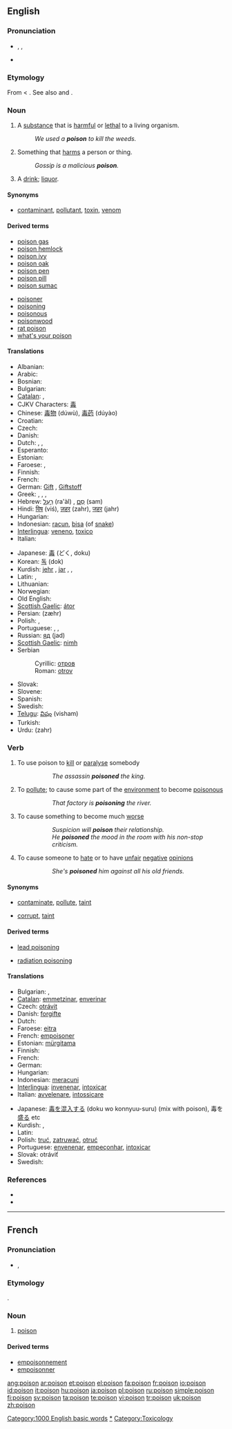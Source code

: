 {{see|poisson|Poisson}}
==English==
{{wikipedia}}

===Pronunciation===
* {{enPR|poi'zən}}, {{IPA|/ˈpɔɪz(ə)n/}}, {{SAMPA|/"pOIz(@)n/}}
* {{audio|en-us-poison.ogg|Audio (US)}}
*: {{rhymes|ɔɪzən}}

===Etymology===
From {{OF.}} {{term|puison|lag=fro}} < {{L.}} {{term|potio|lang=la}}. See also {{term|potion}} and {{term|potable}}.

===Noun===
{{en-noun}}

# A [[substance]] that is [[harmful]] or [[lethal]] to a living organism.
#: ''We used a '''poison''' to kill the weeds.''
# Something that [[harm]]s a person or thing.
#: ''Gossip is a malicious '''poison'''.''
# {{idiomatic}} A [[drink]]; [[liquor]].

====Synonyms====
*{{sense|substance that is harmful}} [[contaminant]], [[pollutant]], [[toxin]], [[venom]]

====Derived terms====
{{top2}}
* [[poison gas]]
* [[poison hemlock]]
* [[poison ivy]]
* [[poison oak]]
* [[poison pen]]
* [[poison pill]]
* [[poison sumac]]
{{mid2}}
* [[poisoner]]
* [[poisoning]]
* [[poisonous]]
* [[poisonwood]]
* [[rat poison]]
* [[what's your poison]]
{{bottom}}

====Translations====
{{trans-top|substance harmful to a living organism}}
* Albanian: {{t-|sq|helm|m|xs=Albanian}}
* Arabic: {{t|ar|سم|m|tr=summ|sc=Arab}}
* Bosnian: {{t-|bs|otrov|m}}
* Bulgarian: {{t+|bg|отрова|f|sc=Cyrl}}
* [[Catalan]]: {{t-|ca|verí|m}}, {{t-|ca|metzina|f}}
* CJKV Characters: [[毒]]
* Chinese: [[毒物]] (dúwù), [[毒药]] (dúyào)
* Croatian: {{t-|hr|otrov|m}}
* Czech: {{t+|cs|jed|m}}
* Danish: {{t-|da|gift}}
* Dutch: {{t+|nl|gif|n}}, {{t+|nl|vergif|n}}, {{t+|nl|vergift|n}}
* Esperanto: {{t-|eo|veneno|xs=Esperanto}}
* Estonian: {{t-|et|mürk}}
* Faroese: {{t-|fo|gift|f|xs=Faroese}}, {{t-|fo|eitur|n|xs=Faroese}}
* Finnish: {{t+|fi|myrkky}}
* French: {{t+|fr|poison|m}}
* German: [[Gift]] {{n}}, [[Giftstoff]] {{m}}
* Greek: {{t+|el|δηλητήριο|n|sc=Grek}}, {{t+|el|φαρμάκι|n|sc=Grek}}, {{t+|el|ιός|m|sc=Grek}}, {{t+|el|φόλα|f|sc=Grek}}
* Hebrew: [[רעל|רַעַל]] (ra'àl) {{m}}, [[סם|סַם]] (sam) {{m}}
* Hindi: [[विष]] (viś), [[ज़हर]] (zahr), [[जहर]] (jahr)
* Hungarian: {{t+|hu|méreg}}
* Indonesian: [[racun]], [[bisa]] (of [[snake]])
* [[Interlingua]]: [[veneno]], [[toxico]]
* Italian: {{t+|it|veleno|m}}
{{trans-mid}}
* Japanese: [[毒]] (どく, doku)
* Korean: [[독]] (dok)
* Kurdish: [[jehr]] {{f}}, [[jar]] {{f}}, {{KUchar|[[ده‌رمانخوارد]]}}, {{KUchar|[[ژه‌هر]]}}
* Latin: {{t-|la|venenum|n}}, {{t-|la|toxicum|n}}
* Lithuanian: {{t-|lt|nuodai|n|xs=Lithuanian}}
* Norwegian: {{t-|no|gift|c}}
* Old English: {{t-|ang|ator|n|alt=ātor|xs=Old English}}
* [[Scottish Gaelic]]: [[átor]]
* Persian: {{FAchar|[[زهر]]}} (zæhr)
* Polish: {{t+|pl|trucizna|f}}, {{t+|pl|jad|n}}
* Portuguese: {{t+|pt|veneno|m}}, {{t-|pt|peçonha|f}}, {{t-|pt|tóxico|m}}
* Russian: [[яд]] (jad) {{m}}
* [[Scottish Gaelic]]: [[nimh]] {{m}}
* Serbian
*: Cyrillic: [[отров#Serbian|отров]] {{m}}
*: Roman: [[otrov#Serbian|otrov]] {{m}}
* Slovak: {{t-|sk|jed|m}}
* Slovene: {{t+|sl|strup|m}}
* Spanish: {{t+|es|veneno|m}}
* Swedish: {{t+|sv|gift|n}}
* [[Telugu]]: [[విషం]] (visham)
* Turkish: {{t+|tr|zehir}}
* Urdu: {{URchar|[[زہر]]}} (zahr) {{m}}
{{trans-bottom}}

{{trans-top|something that harms}}
{{trans-mid}}
{{trans-bottom}}

{{trans-top|liquor}}
{{trans-mid}}
{{trans-bottom}}

===Verb===
{{en-verb}}

# {{transitive}} To use poison to [[kill]] or [[paralyse]] somebody
#:: ''The assassin '''poisoned''' the king.''
# {{transitive}} To [[pollute]]; to cause some part of the [[environment]] to become [[poisonous]]
#:: ''That factory is '''poisoning''' the river.''
# {{transitive}} To cause something to become much [[worse]]
#:: ''Suspicion will '''poison''' their relationship.''
#:: ''He '''poisoned''' the mood in the room with his non-stop criticism.''
# {{transitive}} To cause someone to [[hate]] or to have [[unfair]] [[negative]] [[opinion]]s
#:: ''She's '''poisoned''' him against all his old friends.''

====Synonyms====
* {{sense|to pollute}} [[contaminate]], [[pollute]], [[taint]]
* {{sense|to cause to become worse}} [[corrupt]], [[taint]]

====Derived terms====
{{top2}}
* [[lead poisoning]]
{{mid2}}
* [[radiation poisoning]]
{{bottom}}

====Translations====
{{trans-top|to use poison to kill or paralyse}}
* Bulgarian: {{t+|bg|тровя|sc=Cyrl}}, {{t+|bg|отравям|sc=Cyrl}}
* [[Catalan]]: [[emmetzinar]], [[enverinar]]
* Czech: [[otrávit]]
* Danish: [[forgifte]]
* Dutch: {{t+|nl|vergiftigen}}
* Faroese: [[eitra]]
* French: [[empoisoner]]
* Estonian: [[mürgitama]]
* Finnish: {{t+|fi|myrkyttää}}
* French: {{t+|fr|empoisonner}}
* German: {{t+|de|vergiften}}
* Hungarian: {{t+|hu|megmérgez}}
* Indonesian: [[racun|meracuni]]
* [[Interlingua]]: [[invenenar]], [[intoxicar]]
* Italian: [[avvelenare]], [[intossicare]]
{{trans-mid}}
* Japanese: [[毒]]を[[混入]]する (doku wo konnyuu-suru) (mix with poison), 毒を[[盛る]] etc
* Kurdish: {{t+|ku|jehr kirin}}, {{t+|ku|jehr dan}}
* Latin: {{t-|la|veneno}}
* Polish: [[truć]], [[zatruwać]], [[otruć]]
* Portuguese: [[envenenar]], [[empeçonhar]], [[intoxicar]]
* Slovak: otráviť
* Swedish: {{t-|sv|förgifta}}
{{trans-bottom}}

===References===
* {{R:Online Etymology Dictionary}}
* {{R:Webster 1913}}

[[Category:1000 English basic words]]
[[Category:Poisons|*]]
[[Category:Toxicology]]

----

==French==

===Pronunciation===
* {{IPA|/pwazɔ̃ /}}, {{SAMPA|/pwazO~/}}

===Etymology===
{{L.|fr}} {{term|potio|lang=la}}.

===Noun===
{{fr-noun|m}}

# [[#English|poison]]

====Derived terms====
*[[empoisonnement]]
*[[empoisonner]]

[[ang:poison]]
[[ar:poison]]
[[et:poison]]
[[el:poison]]
[[fa:poison]]
[[fr:poison]]
[[io:poison]]
[[id:poison]]
[[it:poison]]
[[hu:poison]]
[[ja:poison]]
[[pl:poison]]
[[ru:poison]]
[[simple:poison]]
[[fi:poison]]
[[sv:poison]]
[[ta:poison]]
[[te:poison]]
[[vi:poison]]
[[tr:poison]]
[[uk:poison]]
[[zh:poison]]